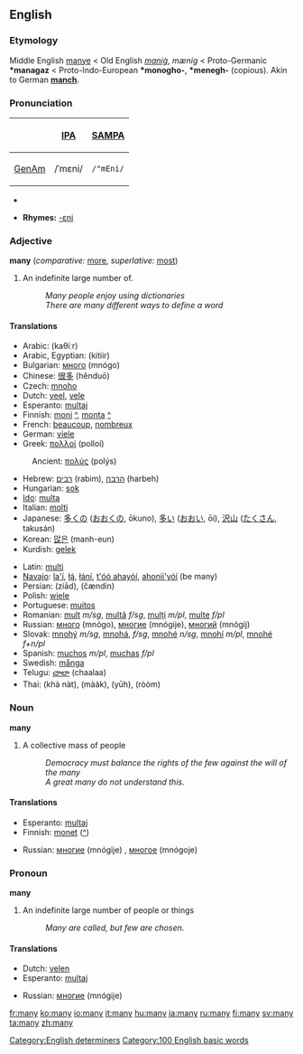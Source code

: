 ==English==

{{rank|even|say|well|125|many|work|too|every}}

=== Etymology ===
Middle English [[manye]] < Old English ''[[maniġ]]'', ''mænig'' < Proto-Germanic '''*managaz''' < Proto-Indo-European '''*monogho-''', '''*menegh-''' (copious). Akin to German '''[[manch]]'''.

===Pronunciation===
{| border=1 cellpadding=5
! !! [[w:International Phonetic Alphabet|IPA]] !! [[w:SAMPA|SAMPA]]
|-
! [[GenAm]]
| /ˈmɛni/ || <tt>/"mEni/</tt>
|}
*{{audio|en-us-many.ogg|Audio (US)}}

*'''Rhymes:''' [[Rhymes:English:-ɛni|-ɛni]]

=== Adjective ===
'''many''' (''comparative:'' [[more]], ''superlative:'' [[most]])
# An indefinite large number of.
#: ''Many people enjoy using dictionaries''
#: ''There are many different ways to define a word''

==== Translations ====
{{top}}
*Arabic: {{ARchar|[[كثير|كَثِيرٌ]]}} (kaθíːr)
*Arabic, Egyptian: {{ARchar|[[كتير]]}} (kitiir)
*Bulgarian: [[много]] (mnógo)
*Chinese: [[很多]] (hěnduō)
*Czech: [[mnoho]]
*Dutch: [[veel]], [[vele]]
*Esperanto: [[multa]]j
*Finnish: [[moni]] [[:fi:moni|^]], [[monta]] [[:fi:monta|^]]
*French: [[beaucoup]], [[nombreux]]
*German: [[viele]]
*Greek: [[πολλοί]] (polloí)
:Ancient: [[πολύς]] (polýs)
*Hebrew: [[רבים]] (rabim), [[הרבה]] (harbeh)
*Hungarian: [[sok]]
*[[Ido]]: [[multa]]
*Italian: [[molti]]
*Japanese: [[多くの]] ([[おおくの]], ōkuno), [[多い]] ([[おおい]], ōi), [[沢山]] ([[たくさん]], takusán)
*Korean: [[많은]] (manh-eun)
*Kurdish: [[gelek]]
{{mid}}
*Latin: [[multi]]
*[[Navajo]]: [[lą'í]], [[łą́]], [[łání]], [[t'óó ahayóí]], [[ahonii'yóí]] (be many)
*Persian: {{FAchar|[[زیاد]]}} (ziād), {{FAchar|[[چندین|چَندین]]}} (čændin)
*Polish: [[wiele]]
*Portuguese: [[muitos]]
*Romanian: [[mult]] ''m/sg'', [[multă]] ''f/sg'', [[mulţi]] ''m/pl'', [[multe]] ''f/pl''
*Russian: [[много]] (mnógo), [[многие]] (mnógije), [[многий]] (mnógij)
*Slovak: [[mnohý]] ''m/sg'', [[mnohá]], ''f/sg'', [[mnohé]] ''n/sg'', [[mnohí]] ''m/pl'', [[mnohé]] ''f+n/pl''
*Spanish: [[muchos]] ''m/pl'', [[muchas]] ''f/pl''
*Swedish: [[många]]
*Telugu: [[చాలా]] (chaalaa)
*Thai: {{THchar|[[ขนัด]]}} (khà nàt), {{THchar|[[มาก]]}} (mààk), {{THchar|[[เยอะ]]}} (yūh), {{THchar|[[รุ่ม]]}} (ròòm)
{{bottom}}

=== Noun ===
'''many'''

# A collective mass of people
#: ''Democracy must balance the rights of the few against the will of the many''
#: ''A great many do not understand this.''

==== Translations ====
{{top}}
*Esperanto: [[multa]]j
*Finnish: [[monet]] ([[:fi:monet|^]])
{{mid}}
*Russian: [[многие]] (mnógije) {{p}}, [[многое]] (mnógoje) {{n}}
{{bottom}}

=== Pronoun ===
'''many'''

# An indefinite large number of people or things
#: ''Many are called, but few are chosen.''

==== Translations ====
{{top}}
*Dutch: [[velen]]
*Esperanto: [[multa]]j
{{mid}}
*Russian: [[многие]] (mnógije) {{p}}
{{bottom}}

[[Category:English determiners]]
[[Category:100 English basic words]]

[[fr:many]]
[[ko:many]]
[[io:many]]
[[it:many]]
[[hu:many]]
[[ja:many]]
[[ru:many]]
[[fi:many]]
[[sv:many]]
[[ta:many]]
[[zh:many]]